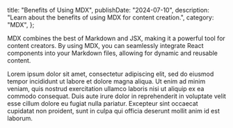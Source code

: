   title: "Benefits of Using MDX",
  publishDate: "2024-07-10",
  description: "Learn about the benefits of using MDX for content creation.",
  category: "MDX",
};

MDX combines the best of Markdown and JSX, making it a powerful tool for content creators. By using MDX, you can seamlessly integrate React components into your Markdown files, allowing for dynamic and reusable content.

Lorem ipsum dolor sit amet, consectetur adipiscing elit, sed do eiusmod tempor incididunt ut labore et dolore magna aliqua. Ut enim ad minim veniam, quis nostrud exercitation ullamco laboris nisi ut aliquip ex ea commodo consequat. Duis aute irure dolor in reprehenderit in voluptate velit esse cillum dolore eu fugiat nulla pariatur. Excepteur sint occaecat cupidatat non proident, sunt in culpa qui officia deserunt mollit anim id est laborum.
